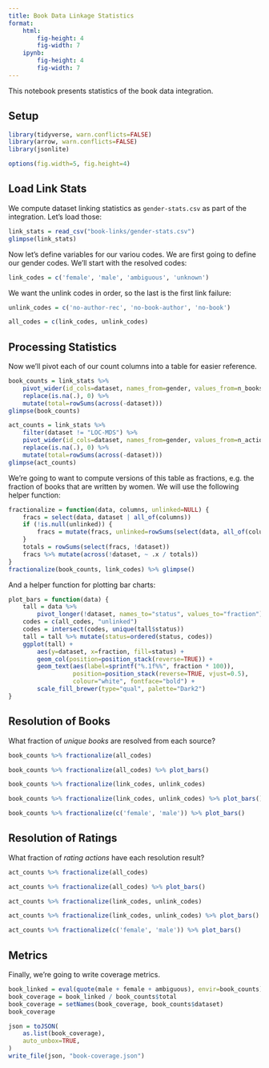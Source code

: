 ```yaml
---
title: Book Data Linkage Statistics
format:
    html:
        fig-height: 4
        fig-width: 7
    ipynb:
        fig-height: 4
        fig-width: 7
---
```


This notebook presents statistics of the book data integration.

## Setup

```r
library(tidyverse, warn.conflicts=FALSE)
library(arrow, warn.conflicts=FALSE)
library(jsonlite)
```

```r
options(fig.width=5, fig.height=4)
```

## Load Link Stats

We compute dataset linking statistics as `gender-stats.csv` as part of the integration.  Let's load those:

```r
link_stats = read_csv("book-links/gender-stats.csv")
glimpse(link_stats)
```

Now let's define variables for our variou codes. We are first going to define our gender codes.  We'll start with the resolved codes:

```r
link_codes = c('female', 'male', 'ambiguous', 'unknown')
```

We want the unlink codes in order, so the last is the first link failure:

```r
unlink_codes = c('no-author-rec', 'no-book-author', 'no-book')
```

```r
all_codes = c(link_codes, unlink_codes)
```

## Processing Statistics

Now we'll pivot each of our count columns into a table for easier reference.

```r
book_counts = link_stats %>%
    pivot_wider(id_cols=dataset, names_from=gender, values_from=n_books) %>%
    replace(is.na(.), 0) %>%
    mutate(total=rowSums(across(-dataset)))
glimpse(book_counts)
```

```r
act_counts = link_stats %>%
    filter(dataset != "LOC-MDS") %>%
    pivot_wider(id_cols=dataset, names_from=gender, values_from=n_actions) %>%
    replace(is.na(.), 0) %>%
    mutate(total=rowSums(across(-dataset)))
glimpse(act_counts)
```

We're going to want to compute versions of this table as fractions, e.g. the fraction of books that are written by women.  We will use the following helper function:

```r
fractionalize = function(data, columns, unlinked=NULL) {
    fracs = select(data, dataset | all_of(columns))
    if (!is.null(unlinked)) {
        fracs = mutate(fracs, unlinked=rowSums(select(data, all_of(columns))))
    }
    totals = rowSums(select(fracs, !dataset))
    fracs %>% mutate(across(!dataset, ~ .x / totals))
}
fractionalize(book_counts, link_codes) %>% glimpse()
```

And a helper function for plotting bar charts:

```r
plot_bars = function(data) {
    tall = data %>%
        pivot_longer(!dataset, names_to="status", values_to="fraction")
    codes = c(all_codes, "unlinked")
    codes = intersect(codes, unique(tall$status))
    tall = tall %>% mutate(status=ordered(status, codes))
    ggplot(tall) +
        aes(y=dataset, x=fraction, fill=status) +
        geom_col(position=position_stack(reverse=TRUE)) +
        geom_text(aes(label=sprintf("%.1f%%", fraction * 100)),
                  position=position_stack(reverse=TRUE, vjust=0.5),
                  colour="white", fontface="bold") +
        scale_fill_brewer(type="qual", palette="Dark2")
}
```

## Resolution of Books

What fraction of *unique books* are resolved from each source?

```r
book_counts %>% fractionalize(all_codes)
```

```r
book_counts %>% fractionalize(all_codes) %>% plot_bars()
```

```r
book_counts %>% fractionalize(link_codes, unlink_codes)
```

```r
book_counts %>% fractionalize(link_codes, unlink_codes) %>% plot_bars()
```

```r
book_counts %>% fractionalize(c('female', 'male')) %>% plot_bars()
```

## Resolution of Ratings

What fraction of *rating actions* have each resolution result?

```r
act_counts %>% fractionalize(all_codes)
```

```r
act_counts %>% fractionalize(all_codes) %>% plot_bars()
```

```r
act_counts %>% fractionalize(link_codes, unlink_codes)
```

```r
act_counts %>% fractionalize(link_codes, unlink_codes) %>% plot_bars()
```

```r
act_counts %>% fractionalize(c('female', 'male')) %>% plot_bars()
```

## Metrics

Finally, we're going to write coverage metrics.

```r
book_linked = eval(quote(male + female + ambiguous), envir=book_counts)
book_coverage = book_linked / book_counts$total
book_coverage = setNames(book_coverage, book_counts$dataset)
book_coverage
```


```r
json = toJSON(
    as.list(book_coverage),
    auto_unbox=TRUE,
)
write_file(json, "book-coverage.json")
```

